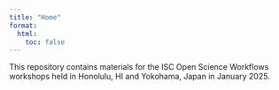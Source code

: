 ```yaml
---
title: "Home"
format: 
  html:
    toc: false
---
```


This repository contains materials for the ISC Open Science Workflows workshops held in Honolulu, HI and Yokohama, Japan in January 2025. 